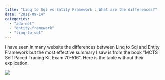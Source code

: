 ```yaml
---
title: "Linq to Sql vs Entity Framework : What are the differences?"
date: "2011-09-14"
categories: 
  - "ado-net"
  - "entity-framework"
  - "linq-to-sql"
---
```


I have seen in many website the differences between Linq to Sql and Entity Framework but the most effective summary I saw is from the book "MCTS Self Paced Traning Kit Exam 70-516". Here is the table without their explication.

![](/images/blog/differencebetweenlinq2sqlandentityframework-400x276.png)
